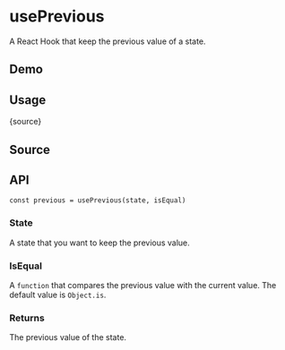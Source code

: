 # usePrevious


<HooksType category="State" />

A React Hook that keep the previous value of a state.

## Demo


<App />

## Usage


<RawCode>{source}</RawCode>

## Source


<Source />

## API

```tsx
const previous = usePrevious(state, isEqual)
```

### State

A state that you want to keep the previous value.

### IsEqual

A `function` that compares the previous value with the current value. The default value is `Object.is`.

### Returns

The previous value of the state.
